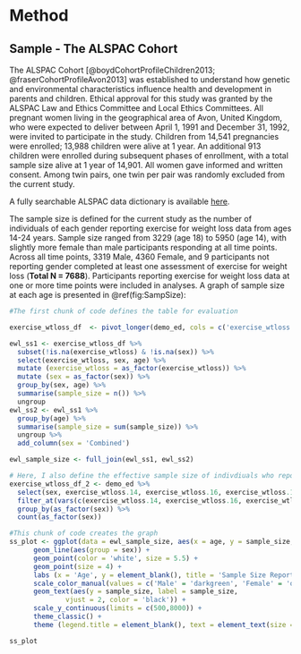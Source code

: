 
# Method

## Sample - The ALSPAC Cohort


The ALSPAC Cohort [@boydCohortProfileChildren2013; @fraserCohortProfileAvon2013] was established to understand how genetic and environmental characteristics influence health and development in parents and children. Ethical approval for this study was granted by the ALSPAC Law and Ethics Committee and Local Ethics Committees. All pregnant women living in the geographical area of Avon, United Kingdom, who were expected to deliver between April 1, 1991 and December 31, 1992, were invited to participate in the study. Children from 14,541 pregnancies were enrolled; 13,988 children were alive at 1 year. An additional 913 children were enrolled during subsequent phases of enrollment, with a total sample size alive at 1 year of 14,901. All women gave informed and written consent. Among twin pairs, one twin per pair was randomly excluded from the current study.

A fully searchable ALSPAC data dictionary is available [here](http://www.bris.ac.uk/alspac/researchers/data-access/data-dictionary/).

The sample size is defined for the current study as the number of individuals of each gender reporting exercise for weight loss data from ages 14-24 years. Sample size ranged from 3229 (age 18) to 5950 (age 14), with slightly more female than male participants responding at all time points. Across all time points, 3319 Male, 4360 Female, and 9 participants not reporting gender completed at least one assessment of exercise for weight loss (**Total N = 7688**). Participants reporting exercise for weight loss data at one or more time points were included in analyses. A graph of sample size at each age is presented in @ref(fig:SampSize):

```r

#The first chunk of code defines the table for evaluation

exercise_wtloss_df  <- pivot_longer(demo_ed, cols = c('exercise_wtloss.14', 'exercise_wtloss.16', 'exercise_wtloss.18', 'exercise_wtloss.24'), names_to = 'age', names_prefix = 'exercise_wtloss.', values_to = 'exercise_wtloss') 

ewl_ss1 <- exercise_wtloss_df %>% 
  subset(!is.na(exercise_wtloss) & !is.na(sex)) %>% 
  select(exercise_wtloss, sex, age) %>% 
  mutate (exercise_wtloss = as_factor(exercise_wtloss)) %>% 
  mutate (sex = as_factor(sex)) %>% 
  group_by(sex, age) %>% 
  summarise(sample_size = n()) %>% 
  ungroup 
ewl_ss2 <- ewl_ss1 %>% 
  group_by(age) %>% 
  summarise(sample_size = sum(sample_size)) %>% 
  ungroup %>% 
  add_column(sex = 'Combined')

ewl_sample_size <- full_join(ewl_ss1, ewl_ss2)

# Here, I also define the effective sample size of indivdiuals who report any time point
exercise_wtloss_df_2 <- demo_ed %>% 
  select(sex, exercise_wtloss.14, exercise_wtloss.16, exercise_wtloss.18, exercise_wtloss.24) %>% 
  filter_at(vars(c(exercise_wtloss.14, exercise_wtloss.16, exercise_wtloss.18, exercise_wtloss.24)), any_vars(!is.na(.))) %>%
  group_by(as_factor(sex)) %>% 
  count(as_factor(sex)) 

#This chunk of code creates the graph 
ss_plot <- ggplot(data = ewl_sample_size, aes(x = age, y = sample_size, color = sex))+
      geom_line(aes(group = sex)) +
      geom_point(color = 'white', size = 5.5) + 
      geom_point(size = 4) + 
      labs (x = 'Age', y = element_blank(), title = 'Sample Size Reporting Exercise Data Across Age') +
      scale_color_manual(values = c('Male' = 'darkgreen', 'Female' = 'orange', 'Combined' = 'purple'))+
      geom_text(aes(y = sample_size, label = sample_size,
              vjust = 2, color = 'black')) +
      scale_y_continuous(limits = c(500,8000)) +
      theme_classic() +
      theme (legend.title = element_blank(), text = element_text(size = 14)) 

ss_plot
```

